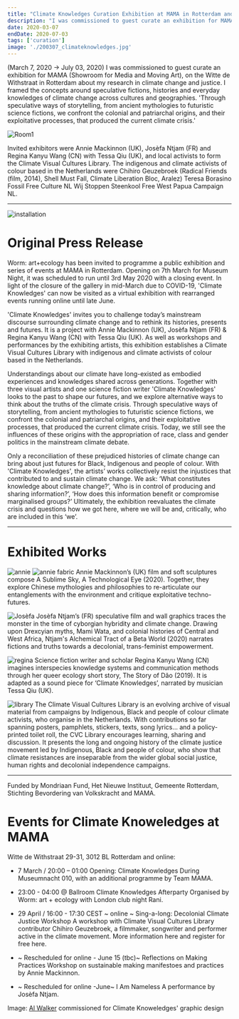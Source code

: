 ```yaml
---
title: "Climate Knowledges Curation Exhibition at MAMA in Rotterdam and Online"
description: "I was commissioned to guest curate an exhibition for MAMA (Showroom for Media and Moving Art), on the Witte de Withstraat in Rotterdam about my research in climate change and justice. I framed the concepts around speculative fictions, histories and everyday knowledges of climate change across cultures and geographies. Invited exhibitors were Annie Mackinnon, Josèfa Ntjam and Regina Kanyu Wang with Tessa Qiu, and the local activists to form the Climate Visual Cultures Library. 'Through speculative ways of storytelling, from ancient mythologies to futuristic science fictions, we confront the colonial and patriarchal origins, and their exploitative processes, that produced the current climate crisis.' (March 7, 2020 → July 03, 2020) "
date: 2020-03-07
endDate: 2020-07-03
tags: ['curation']
image: './200307_climateknowledges.jpg'
---
```


(March 7, 2020 → July 03, 2020) I was commissioned to guest curate an exhibition for MAMA (Showroom for Media and Moving Art), on the Witte de Withstraat in Rotterdam about my research in climate change and justice. I framed the concepts around speculative fictions, histories and everyday knowledges of climate change across cultures and geographies. 'Through speculative ways of storytelling, from ancient mythologies to futuristic science fictions, we confront the colonial and patriarchal origins, and their exploitative processes, that produced the current climate crisis.'

![Room1](200307_climateknowledgeRoom1.jpg)

Invited exhibitors were Annie Mackinnon (UK), Josèfa Ntjam (FR) and Regina Kanyu Wang (CN) with Tessa Qiu (UK), and local activists to form the Climate Visual Cultures Library. The indigenous and climate activists of colour based in the Netherlands were Chihiro Geuzebroek (Radical Friends (film, 2014), Shell Must Fall, Climate Liberation Bloc, Aralez) Teresa Borasino Fossil Free Culture NL Wij Stoppen Steenkool Free West Papua Campaign NL. 

---- 

![installation](200307_climateknowledgesFront.jpg)
# Original Press Release

Worm: art+ecology has been invited to programme a public exhibition and series of events at MAMA in Rotterdam. Opening on 7th March for Museum Night, it was scheduled to run until 3rd May 2020 with a closing event. In light of the closure of the gallery in mid-March due to COVID-19, 'Climate Knowledges' can now be visited as a virtual exhibition with rearranged events running online until late June.

'Climate Knowledges' invites you to challenge today’s mainstream discourse surrounding climate change and to rethink its histories, presents and futures. It is a project with Annie Mackinnon (UK), Josèfa Ntjam (FR) & Regina Kanyu Wang (CN) with Tessa Qiu (UK). As well as workshops and performances by the exhibiting artists, this exhibition establishes a Climate Visual Cultures Library with indigenous and climate activists of colour based in the Netherlands.

Understandings about our climate have long-existed as embodied experiences and knowledges shared across generations. Together with three visual artists and one science fiction writer 'Climate Knowledges' looks to the past to shape our futures, and we explore alternative ways to think about the truths of the climate crisis. Through speculative ways of storytelling, from ancient mythologies to futuristic science fictions, we confront the colonial and patriarchal origins, and their exploitative processes, that produced the current climate crisis. Today, we still see the influences of these origins with the appropriation of race, class and gender politics in the mainstream climate debate.

Only a reconciliation of these prejudiced histories of climate change can bring about just futures for Black, Indigenous and people of colour. With 'Climate Knowledges', the artists’ works collectively resist the injustices that contributed to and sustain climate change. We ask: ‘What constitutes knowledge about climate change?’, ‘Who is in control of producing and sharing information?’, ‘How does this information benefit or compromise marginalised groups?’ Ultimately, the exhibition reevaluates the climate crisis and questions how we got here, where we will be and, critically, who are included in this ‘we’. ️


---- 

# Exhibited Works

![annie](200307_climateknowledges0.jpg) 
![annie fabric](200307_climateknowledgesAnnie.jpg) 
Annie Mackinnon’s (UK) film and soft sculptures compose A Sublime Sky, A Technological Eye (2020). Together, they explore Chinese mythologies and philosophies to re-articulate our entanglements with the environment and critique exploitative techno-futures.


![Josèfa](200307_climateknowledges3.jpg)
Josèfa Ntjam’s (FR) speculative film and wall graphics traces the monster in the time of cyborgian hybridity and climate change. Drawing upon Drexcyian myths, Mami Wata, and colonial histories of Central and West Africa, Ntjam's Alchemical Tract of a Beta World (2020) narrates fictions and truths towards a decolonial, trans-feminist empowerment.

![regina](200307_climateknowledges2.jpg)
Science fiction writer and scholar Regina Kanyu Wang (CN) imagines interspecies knowledge systems and communication methods through her queer ecology short story, The Story of Dǎo (2019). It is adapted as a sound piece for ‘Climate Knowledges’, narrated by musician Tessa Qiu (UK).

![library](200307_climateknowledges6.jpg)
The Climate Visual Cultures Library is an evolving archive of visual material from campaigns by Indigenous, Black and people of colour climate activists, who organise in the Netherlands. With contributions so far spanning posters, pamphlets, stickers, texts, song lyrics… and a policy-printed toilet roll, the CVC Library encourages learning, sharing and discussion. It presents the long and ongoing history of the climate justice movement led by Indigenous, Black and people of colour, who show that climate resistances are inseparable from the wider global social justice, human rights and decolonial independence campaigns. 

---

Funded by Mondriaan Fund, Het Nieuwe Instituut, Gemeente Rotterdam, Stichting Bevordering van Volkskracht and MAMA. 

# Events for Climate Knoweledges at MAMA
Witte de Withstraat 29-31, 3012 BL Rotterdam and online: 

- 7 March / 20:00 – 01:00
Opening: Climate Knowledges
During Museumnacht 010, with an additional programme by Team MAMA.

- 23:00 - 04:00 @ Ballroom
Climate Knowledges Afterparty
Organised by Worm: art + ecology with London club night Rani.

- 29 April / 16:00 - 17:30 CEST ~ online ~
Sing-a-long: Decolonial Climate Justice Workshop
A workshop with Climate Visual Cultures Library contributor Chihiro Geuzebroek, a filmmaker, songwriter and performer active in the climate movement. More information here and register for free here.

- ~ Rescheduled for online - June 15 (tbc)~
Reflections on Making Practices
Workshop on sustainable making manifestoes and practices by Annie Mackinnon.

- ~ Rescheduled for online -June~
I Am Nameless
A performance by Josèfa Ntjam.


Image: [Al Walker](https://www.alwalker.biz/) commissioned for Climate Knoweledges' graphic design 